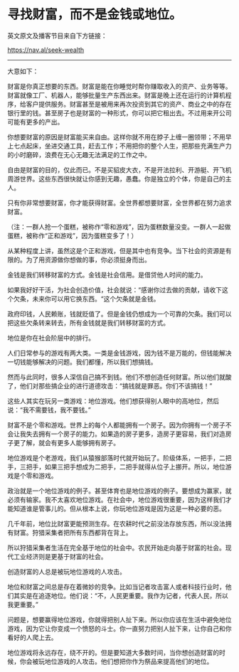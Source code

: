 # 寻找财富，而不是金钱或地位。

英文原文及播客节目来自下方链接：

https://nav.al/seek-wealth

---

大意如下：

财富是你真正想要的东西。财富是能在你睡觉时帮你赚取收入的资产、业务等等。财富就像工厂、机器人，能够批量生产东西出来。财富是晚上还在运行的计算机程序，给客户提供服务。财富甚至是被用来再次投资到其它的资产、商业之中的存在银行里的钱。甚至房子也是财富的一种形式，你可以把它租出去。不过用来开公司可能有更多的产出。

你想要财富的原因是财富能买来自由。这样你就不用在脖子上缠一圈领带；不用早上七点起床，坐进交通工具，赶去工作；不用把你的整个人生，把那些充满生产力的小时磨碎，浪费在无心无趣无法满足的工作之中。

自由是财富的目的，仅此而已。不是买貂皮大衣，不是开法拉利、开游艇、开飞机周游世界。这些东西很快就让你感到无趣，愚蠢。你是独立的个体，你是自己的主人。

只有你非常想要财富，你才能获得财富。全世界都想要财富，全世界都在努力追求财富。

（注：一群人抢一个蛋糕，被称作“零和游戏”，因为蛋糕数量没变。一群人一起做蛋糕，被称作“正和游戏”，因为蛋糕变多了！）

从某种程度上讲，虽然这是个正和游戏，但是其中也有竞争。当下社会的资源是有限的。为了用资源做你想做的事，你必须挺身而出。

金钱是我们转移财富的方式。金钱是社会信用。是借贷他人时间的能力。

如果我好好干活，为社会创造价值，社会就说：“感谢你过去做的贡献，请收下这个欠条，未来你可以用它换东西。“这个欠条就是金钱。

政府印钱，人民赖账，钱就贬值了。但是金钱仍想成为一个可靠的欠条。我们可以把这些欠条转来转去，所有金钱就是我们转移财富的方式。

地位是你在社会阶层中的排行。

人们日常参与的游戏有两大类。一类是金钱游戏，因为钱不是万能的，但钱能解决一切钱能够解决的问题。我们都懂，所以我们想搞钱。

然而与此同时，很多人深信自己搞不到钱。他们不想创造任何财富。所以他们就酸了，他们对那些搞企业的进行道德攻击：“搞钱就是罪恶。你们不该搞钱！”

这些人其实在玩另一类游戏：地位游戏。他们想获得别人眼中的高地位，然后说：“我不需要钱，我不要钱。”

财富不是个零和游戏。世界上的每个人都能拥有一个房子。因为你拥有一个房子不会让我失去拥有一个房子的能力。如果造的房子更多，造房子更容易，我们对造房子更了解，就会有更多人能够拥有房子。

地位游戏是个老游戏，我们从猿猴部落时代就开始玩了。阶级体系，一把手，二把手，三把手，如果三把手想成为二把手，二把手就得从位子上挪开。所以，地位游戏是个零和游戏。

政治就是一个地位游戏的例子。甚至体育也是地位游戏的例子。要想成为赢家，就必须有输家。我不太喜欢地位游戏。在社会中，地位游戏很重要，因为这样我们才能知道谁是管事儿的。但从根本上说，你玩地位游戏是因为这是一种必要的恶。

几千年前，地位比财富更能预测生存。在农耕时代之前没法存放东西，所以没法拥有财富。狩猎采集者把所有东西都背在背上。

所以狩猎采集者生活在完全基于地位的社会中。农民开始走向基于财富的社会。现代工业经济则是更基于财富的社会。

创造财富的人总是被玩地位游戏的人攻击。

地位和财富之间总是存在着微妙的竞争。比如当记者攻击富人或者科技行业时，他们其实是在追逐地位。他们说：“不，人民更重要。我作为记者，代表人民，所以我更重要。”

问题是，想要赢得地位游戏，你就得把别人扯下来。所以你应该在生活中避免地位游戏，因为它让你变成一个愤怒的斗士。你一直努力把别人扯下来，让你自己和你看好的人爬上去。

地位游戏将永远存在，绕不开的。但是要知道大多数时间，当你想创造财富的时候，你会被玩地位游戏的人攻击。他们想把你作为祭品来提高他们的地位。
